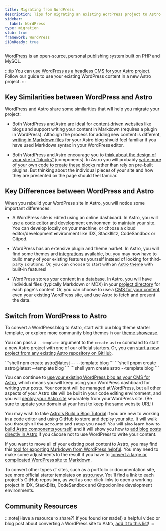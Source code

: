 ```yaml
---
title: Migrating from WordPress
description: Tips for migrating an existing WordPress project to Astro
sidebar:
  label: WordPress
type: migration
stub: true
framework: WordPress
i18nReady: true
---
```


[WordPress](https://wordpress.org) is an open-source, personal publishing system built on PHP and MySQL.


:::tip
You can [use WordPress as a headless CMS for your Astro project](/en/guides/cms/wordpress/). Follow our guide to use your existing WordPress content in a new Astro project.
:::

## Key Similarities between WordPress and Astro

WordPress and Astro share some similarities that will help you migrate your project:

- Both WordPress and Astro are ideal for [content-driven websites](/en/concepts/why-astro/#content-driven) like blogs and support writing your content in Markdown (requires a plugin in WordPress). Although the process for adding new content is different, [writing in Markdown files](/en/guides/markdown-content/) for your Astro blog should feel familiar if you have used Markdown syntax in your WordPress editor.

- Both WordPress and Astro encourage you to [think about the design of your site in "blocks"](/en/concepts/islands/) (components). In Astro you will probably [write more of your own code to create these blocks](/en/basics/astro-components/) rather than rely on pre-built plugins. But thinking about the individual pieces of your site and how they are presented on the page should feel familiar.

## Key Differences between WordPress and Astro

When you rebuild your WordPress site in Astro, you will notice some important differences:

- A WordPress site is edited using an online dashboard. In Astro, you will use a [code editor](/en/editor-setup/) and development environment to maintain your site. You can develop locally on your machine, or choose a cloud editor/development environment like IDX, StackBlitz, CodeSandbox or Gitpod.

- WordPress has an extensive plugin and theme market. In Astro, you will find some themes and [integrations](https://astro.build/integrations/) available, but you may now have to build many of your existing features yourself instead of looking for third-party solutions. Or, you can choose to start with an [Astro theme](https://astro.build/themes) with built-in features!

- WordPress stores your content in a database. In Astro, you will have individual files (typically Markdown or MDX) in your [project directory](/en/basics/project-structure/) for each page's content. Or, you can choose to use a [CMS for your content](/en/guides/cms/), even your existing WordPress site, and use Astro to fetch and present the data.

## Switch from WordPress to Astro

To convert a WordPress blog to Astro, start with our blog theme starter template, or explore more community blog themes in our [theme showcase](https://astro.build/themes). 

You can pass a `--template` argument to the `create astro` command to start a new Astro project with one of our official starters. Or, you can [start a new project from any existing Astro repository on GitHub](/en/install-and-setup/#install-from-the-cli-wizard).

  <PackageManagerTabs>
    <Fragment slot="npm">
    ```shell
    npm create astro@latest -- --template blog
    ```
    </Fragment>
    <Fragment slot="pnpm">
    ```shell
    pnpm create astro@latest --template blog
    ```
    </Fragment>
    <Fragment slot="yarn">
    ```shell
    yarn create astro --template blog
    ```
    </Fragment>
  </PackageManagerTabs>

You can continue to [use your existing WordPress blog as your CMS for Astro](/en/guides/cms/wordpress/), which means you will keep using your WordPress dashboard for writing your posts. Your content will be managed at WordPress, but all other aspects of your Astro site will be built in your code editing environment, and you will [deploy your Astro site](/en/guides/deploy/) separately from your WordPress site. (Be sure to update your domain at your host to keep the same website URL!)

You may wish to take [Astro's Build a Blog Tutorial](/en/tutorial/0-introduction/) if you are new to working in a code editor and using GitHub to store and deploy your site. It will walk you through all the accounts and setup you need! You will also learn how to [build Astro components yourself](/en/tutorial/3-components/), and it will show you how to [add blog posts directly in Astro](/en/tutorial/2-pages/2/) if you choose not to use WordPress to write your content.

If you want to move all of your existing post content to Astro, you may find this [tool for exporting Markdown from WordPress helpful](https://github.com/lonekorean/wordpress-export-to-markdown). You may need to make some adjustments to the result if you have to [convert a large or complicated WordPress site to Markdown](https://swizec.com/blog/how-to-export-a-large-wordpress-site-to-markdown/).

To convert other types of sites, such as a portfolio or documentation site, see more official starter templates on [astro.new](https://astro.new). You'll find a link to each project's GitHub repository, as well as one-click links to open a working project in IDX, StackBlitz, CodeSandbox and Gitpod online development environments.

## Community Resources

<CardGrid>

  <LinkCard title="Goodbye Wordpress, hello Astro!" href="https://trib.tv/posts/2025/wordpress-to-astro/" />
  <LinkCard title="How I Migrated from Wordpress to Astro" href="https://itsthatlady.dev/blog/migrate-from-wordpress-to-astro/" />
  <LinkCard title="How and Why I Moved My Blog from WordPress to Astro and Markdown" href="https://levelup.gitconnected.com/how-and-why-i-moved-my-blog-from-wordpress-to-astro-and-markdown-3549672d5a86" />
  <LinkCard title="DeWP: utility to use your WordPress data in Astro projects" href="https://delucis.github.io/dewp/" />
  <LinkCard title="Shattering Headless WordPress Build Times with Astro’s Content Layer API" href="https://andrewkepson.com/blog/headless-wordpress/build-time-astro-content-layer-api/" />
  <LinkCard title="How I Migrated From Wordpress to Astro: Boosted Pagespeed Scores to 100% and Cut 100% Hosting cost" href="https://devaradise.com/wordpress-to-static-website-astro/" />
  <LinkCard title="Astro vs. WordPress: Rendering Patterns of the Modern Web" href="https://andrewkepson.com/blog/headless-wordpress/astro-vs-wordpress-rendering-patterns/" />
  <LinkCard title="How to Set Up a Headless WordPress Site with Astro" href="https://dev.to/mathiasahlgren/how-to-set-up-a-headless-wordpress-site-with-astro-3a2h" />
  <LinkCard title="Build a static site with WordPress and Astro" href="https://kinsta.com/blog/wordpress-astro/" />
  <LinkCard title="WordPress to Astro site conversion" href="https://share.transistor.fm/s/d86496cd" />
  <LinkCard title="Leveraging WordPress as a Headless CMS for Your Astro Website: API Configuration & Data Fetching" href="https://medium.com/@bangemann.dev/configure-wordpress-rest-api-setup-data-fetching-4af5161095f6" />
  <LinkCard title="WordPress Headless with Astro - Installing Astro and Fetching posts with WP-GraphQL" href="https://www.youtube.com/watch?v=2PSqABrME28" />
  <LinkCard title="Going Headless WordPress with Astro" href="https://www.youtube.com/watch?v=MP2TR6Z_YTc" />
  <LinkCard title="Make a Headless WordPress Site with Astro" href="https://www.youtube.com/watch?v=54U7dVmhyxE" />
  <LinkCard title="WPEngine Astro Headless WordPress Starter Demo" href="https://www.youtube.com/watch?v=BcoxZZIfESI" />
  <LinkCard title="Astro + WPGraphQL for more secure WordPress sites" href="https://www.youtube.com/watch?v=fWxn-r83ygQ" />
  <LinkCard title="Headless WordPress with Astro – Build a Simple Blog from Scratch with Tailwind CSS" href="https://fullstackdigital.io/blog/headless-wordpress-with-astro-build-a-simple-blog/" />
  <LinkCard title="Building an E-commerce Website with Headless WordPress and Astro" href="https://shaxadd.medium.com/building-an-e-commerce-website-with-headless-wordpress-and-astro-2712d8c8b735" />
  <LinkCard title="How to Convert a Wordpress blog to an Astro Static Site" href="https://blog.okturtles.org/2024/10/convert-wordpress-to-static-site/" />
  <LinkCard title="Why I switched from WordPress to Astro" href="https://dev.to/fratzinger/why-i-switched-from-wordpress-to-astro-5ge" />
  <LinkCard title="Building a Headless WordPress Site with Astro" href="https://wpengine.com/builders/building-headless-wordpress-site-astro/" />
  <LinkCard title="Why I ditched WordPress for Astro" href="https://vbartalis.xyz/en/blog/why-i-ditched-wordpress-for-astro-js/" />
  <LinkCard title="Building an Astro Website with WordPress as a Headless CMS" href="https://blog.openreplay.com/building-an-astro-website-with-wordpress-as-a-headless-cms/" />

</CardGrid>

:::note[Have a resource to share?]
If you found (or made!) a helpful video or blog post about converting a WordPress site to Astro, [add it to this list](https://github.com/withastro/docs/edit/main/src/content/docs/en/guides/migrate-to-astro/from-wordpress.mdx)!
:::


